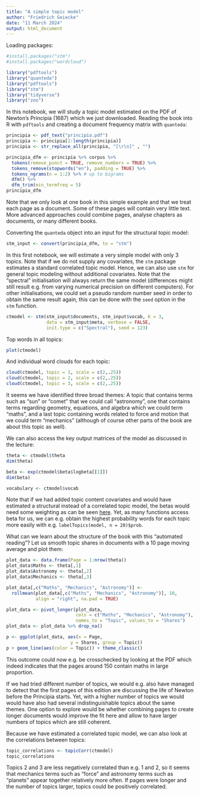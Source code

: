 ```yaml
---
title: "A simple topic model"
author: "Friedrich Geiecke"
date: "11 March 2024"
output: html_document
---
```


Loading packages:

```r
#install.packages("stm")
#install.packages("wordcloud")

library("pdftools")
library("quanteda")
library("pdftools")
library("stm")
library("tidyverse")
library("zoo")
```

In this notebook, we will study a topic model estimated on the PDF of Newton's Principia (1687) which we just downloaded. Reading the book into R with `pdftools` and creating a document frequency matrix with `quanteda`:

```r
principia <- pdf_text("principia.pdf")
principia <- principia[2:length(principia)]
principia <- str_replace_all(principia, "[\r\n]" , "")
```

```r
principia_dfm <- principia %>% corpus %>%
  tokens(remove_punct = TRUE, remove_numbers = TRUE) %>%
  tokens_remove(stopwords("en"), padding = TRUE) %>%
  tokens_ngrams(n = 1:2) %>% # up to bigrams
  dfm() %>%
  dfm_trim(min_termfreq = 5)
principia_dfm
```

Note that we only look at one book in this simple example and that we treat each page as a document. Some of these pages will contain very little text. More advanced approaches could combine pages, analyse chapters as documents, or many different books.

Converting the `quanteda` object into an input for the structural topic model:

```r
stm_input <- convert(principia_dfm, to = "stm")
```

In this first notebook, we will estimate a very simple model with only 3 topics. Note that if we do not supply any covariates, the `stm` package estimates a standard correlated topic model. Hence, we can also use `stm` for general topic modeling without additional covariates. Note that the "spectral" initialisation will always return the same model (differences might still result e.g. from varying numerical precision on different computers). For other initialisations, we could set a pseudo random number seed in order to obtain the same result again, this can be done with the `seed` option in the `stm` function.

```r
ctmodel <- stm(stm_input$documents, stm_input$vocab, K = 3,
               data = stm_input$meta, verbose = FALSE,
               init.type = c("Spectral"), seed = 123) 
```

Top words in all topics:

```r
plot(ctmodel)
```

And individual word clouds for each topic:

```r
cloud(ctmodel, topic = 1, scale = c(2,.25))
cloud(ctmodel, topic = 2, scale = c(2,.25))
cloud(ctmodel, topic = 3, scale = c(2,.25))
```

It seems we have identified three broad themes: A topic that contains terms such as "sun" or "comet" that we could call "astronomy", one that contains terms regarding geometry, equations, and algebra which we could term "maths", and a last topic containing words related to force and motion that we could term "mechanics" (although of course other parts of the book are about this topic as well).

We can also access the key output matrices of the model as discussed in the lecture:

```r
theta <- ctmodel$theta
dim(theta)

beta <- exp(ctmodel$beta$logbeta[[1]])
dim(beta)

vocabulary <- ctmodel$vocab
```

Note that if we had added topic content covariates and would have estimated a structural instead of a correlated topic model, the betas would need some weighting as can be seen [here](https://github.com/bstewart/stm/blob/master/R/cloud.R). Yet, as many functions access beta for us, we can e.g. obtain the highest probability words for each topic more easily with e.g. `labelTopics(model, n = 20)$prob`.

What can we learn about the structure of the book with this "automated reading"? Let us smooth topic shares in documents with a 10 page moving average and plot them:

```r

plot_data <- data.frame(Page = 1:nrow(theta))
plot_data$Maths <- theta[,1]
plot_data$Astronomy <- theta[,2]
plot_data$Mechanics <- theta[,3]

plot_data[,c("Maths", "Mechanics", "Astronomy")] <-
  rollmean(plot_data[,c("Maths", "Mechanics", "Astronomy")], 10,
           align = "right", na.pad = TRUE)

plot_data <- pivot_longer(plot_data,
                          cols = c("Maths", "Mechanics", "Astronomy"),
                          names_to = "Topic", values_to = "Shares")
plot_data <- plot_data %>% drop_na()

p <- ggplot(plot_data, aes(x = Page, 
                        y = Shares, group = Topic))
p + geom_line(aes(color = Topic)) + theme_classic()
```

This outcome could now e.g. be crosschecked by looking at the PDF which indeed indicates that the pages around 150 contain maths in large proportion.

If we had tried different number of topics, we would e.g. also have managed to detect that the first pages of this edition are discussing the life of Newton before the Principia starts. Yet, with a higher number of topics we would would have also had several indistinguishable topics about the same themes. One option to explore would be whether combining pages to create longer documents would improve the fit here and allow to have larger numbers of topics which are still coherent.

Because we have estimated a correlated topic model, we can also look at the correlations between topics:

```r
topic_correlations <- topicCorr(ctmodel)
topic_correlations
```

Topics 2 and 3 are less negatively correlated than e.g. 1 and 2, so it seems that mechanics terms such as "force" and astronomy terms such as "planets" appear together relatively more often. If pages were longer and the number of topics larger, topics could be positively correlated.